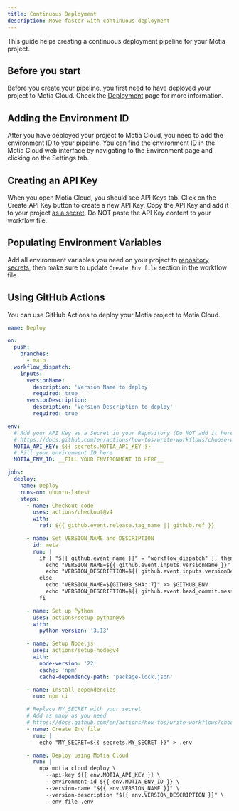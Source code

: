 ```yaml
---
title: Continuous Deployment
description: Move faster with continuous deployment
---
```


This guide helps creating a continuous deployment pipeline for your Motia project.

## Before you start

Before you create your pipeline, you first need to have deployed your project to Motia Cloud.
Check the [Deployment](/docs/concepts/deployment/motia-cloud/deployment) page for more information.

## Adding the Environment ID

After you have deployed your project to Motia Cloud, you need to add the environment ID to your pipeline.
You can find the environment ID in the Motia Cloud web interface by navigating to the Environment page and
clicking on the Settings tab.

## Creating an API Key

When you open Motia Cloud, you should see API Keys tab. Click on the Create API Key button to create a new API Key.
Copy the API Key and add it to your project [as a secret](https://docs.github.com/en/actions/how-tos/write-workflows/choose-what-workflows-do/use-secrets).
Do NOT paste the API Key content to your workflow file.

## Populating Environment Variables

Add all environment variables you need on your project to [repository secrets](https://docs.github.com/en/actions/how-tos/write-workflows/choose-what-workflows-do/use-secrets),
then make sure to update `Create Env file` section in the workflow file.

## Using GitHub Actions

You can use GitHub Actions to deploy your Motia project to Motia Cloud.

```yaml
name: Deploy

on:
  push:
    branches:
      - main
  workflow_dispatch:
    inputs:
      versionName:
        description: 'Version Name to deploy'
        required: true
      versionDescription:
        description: 'Version Description to deploy'
        required: true

env:
  # Add your API Key as a Secret in your Repository (Do NOT add it here)
  # https://docs.github.com/en/actions/how-tos/write-workflows/choose-what-workflows-do/use-secrets
  MOTIA_API_KEY: ${{ secrets.MOTIA_API_KEY }}
  # Fill your environment ID here
  MOTIA_ENV_ID: __FILL YOUR ENVIRONMENT ID HERE__

jobs:
  deploy:
    name: Deploy
    runs-on: ubuntu-latest
    steps:
      - name: Checkout code
        uses: actions/checkout@v4
        with:
          ref: ${{ github.event.release.tag_name || github.ref }}

      - name: Set VERSION_NAME and DESCRIPTION
        id: meta
        run: |
          if [ "${{ github.event_name }}" = "workflow_dispatch" ]; then
            echo "VERSION_NAME=${{ github.event.inputs.versionName }}" >> $GITHUB_ENV
            echo "VERSION_DESCRIPTION=${{ github.event.inputs.versionDescription }}" >> $GITHUB_ENV
          else
            echo "VERSION_NAME=${GITHUB_SHA::7}" >> $GITHUB_ENV
            echo "VERSION_DESCRIPTION=${{ github.event.head_commit.message }}" >> $GITHUB_ENV
          fi

      - name: Set up Python
        uses: actions/setup-python@v5
        with:
          python-version: '3.13'

      - name: Setup Node.js
        uses: actions/setup-node@v4
        with:
          node-version: '22'
          cache: 'npm'
          cache-dependency-path: 'package-lock.json'

      - name: Install dependencies
        run: npm ci

      # Replace MY_SECRET with your secret
      # Add as many as you need
      # https://docs.github.com/en/actions/how-tos/write-workflows/choose-what-workflows-do/use-secrets
      - name: Create Env file
        run: |
          echo "MY_SECRET=${{ secrets.MY_SECRET }}" > .env

      - name: Deploy using Motia Cloud
        run: |
          npx motia cloud deploy \
            --api-key ${{ env.MOTIA_API_KEY }} \
            --environment-id ${{ env.MOTIA_ENV_ID }} \
            --version-name "${{ env.VERSION_NAME }}" \
            --version-description "${{ env.VERSION_DESCRIPTION }}" \
            --env-file .env
```